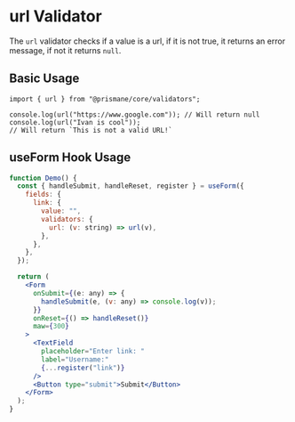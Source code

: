 # url Validator

The `url` validator checks if a value is a url, if it is not true, it returns an error message, if not it returns `null`.

## Basic Usage

```tsx
import { url } from "@prismane/core/validators";

console.log(url("https://www.google.com")); // Will return null
console.log(url("Ivan is cool"));
// Will return `This is not a valid URL!`
```

## useForm Hook Usage

```jsx
function Demo() {
  const { handleSubmit, handleReset, register } = useForm({
    fields: {
      link: {
        value: "",
        validators: {
          url: (v: string) => url(v),
        },
      },
    },
  });

  return (
    <Form
      onSubmit={(e: any) => {
        handleSubmit(e, (v: any) => console.log(v));
      }}
      onReset={() => handleReset()}
      maw={300}
    >
      <TextField
        placeholder="Enter link: "
        label="Username:"
        {...register("link")}
      />
      <Button type="submit">Submit</Button>
    </Form>
  );
}
```
